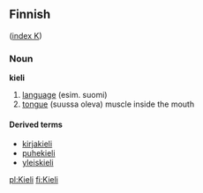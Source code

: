 ==Finnish==
([[Wiktionary:Finnish_index_k|index K]])

===Noun===
'''kieli'''

# [[language]] (esim. suomi)
# [[tongue]] (suussa oleva) muscle inside the mouth

====Derived terms====
*[[kirjakieli]]
*[[puhekieli]]
*[[yleiskieli]]

[[pl:Kieli]]
[[fi:Kieli]]
